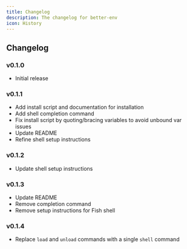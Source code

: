 ```yaml
---
title: Changelog
description: The changelog for better-env
icon: History
---
```


## Changelog

### v0.1.0

- Initial release

### v0.1.1

- Add install script and documentation for installation
- Add shell completion command
- Fix install script by quoting/bracing variables to avoid unbound var issues
- Update README
- Refine shell setup instructions

### v0.1.2

- Update shell setup instructions

### v0.1.3

- Update README
- Remove completion command
- Remove setup instructions for Fish shell

### v0.1.4

- Replace `load` and `unload` commands with a single `shell` command